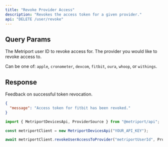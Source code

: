 ```yaml
---
title: "Revoke Provider Access"
description: "Revokes the access token for a given provider."
api: "DELETE /user/revoke"
---
```


## Query Params

<ParamField query="userId" type="string" required>
  The Metriport user ID to revoke access for.
</ParamField>

<ParamField query="provider" type="string" required>
  The provider you would like to revoke access to.

Can be one of: `apple`, `cronometer`, `dexcom`, `fitbit`, `oura`, `whoop`, or `withings`.

</ParamField>

## Response

<ResponseField name="message" type="string" required>
  Feedback on successful token revocation.
</ResponseField>

```json
{
  "message": "Access token for fitbit has been revoked."
}
```

<ResponseExample>

```javascript Metriport SDK
import { MetriportDevicesApi, ProviderSource } from "@metriport/api";

const metriportClient = new MetriportDevicesApi("YOUR_API_KEY");

await metriportClient.revokeUserAccessToProvider("metriportUserId", ProviderSource.fitbit);
```

</ResponseExample>

